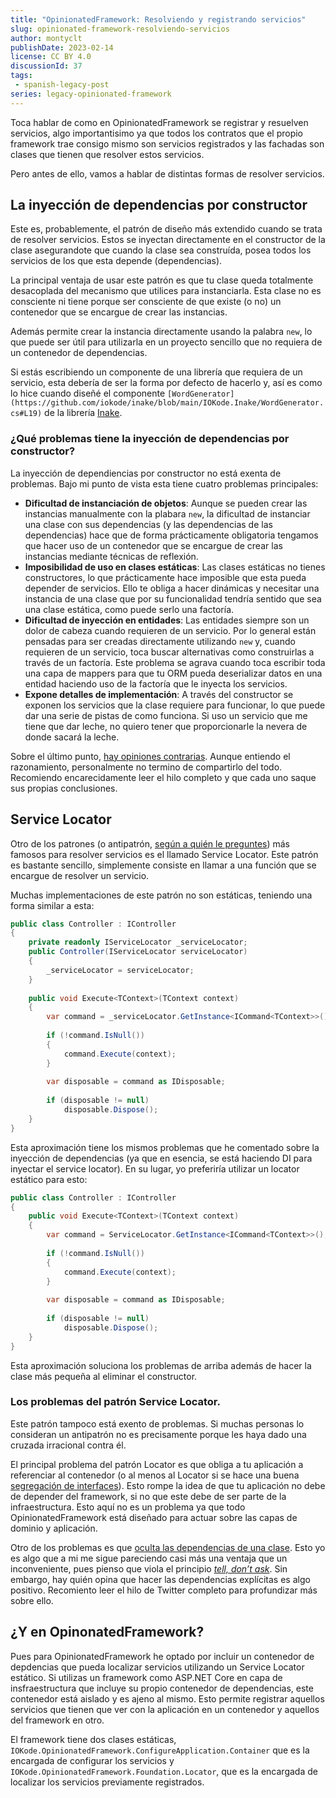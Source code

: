 ```yaml
---
title: "OpinionatedFramework: Resolviendo y registrando servicios"
slug: opinionated-framework-resolviendo-servicios
author: montyclt
publishDate: 2023-02-14
license: CC BY 4.0
discussionId: 37
tags:
 - spanish-legacy-post
series: legacy-opinionated-framework
---
```


Toca hablar de como en OpinionatedFramework se registrar y resuelven servicios,
algo importantisimo ya que todos los contratos que el propio framework trae
consigo mismo son servicios registrados y las fachadas son clases que tienen que
resolver estos servicios.

Pero antes de ello, vamos a hablar de distintas formas de resolver servicios.

## La inyección de dependencias por constructor

Este es, probablemente, el patrón de diseño más extendido cuando se trata de
resolver servicios. Estos se inyectan directamente en el constructor de la clase
asegurandote que cuando la clase sea construída, posea todos los servicios de
los que esta depende (dependencias).

La principal ventaja de usar este patrón es que tu clase queda totalmente
desacoplada del mecanismo que utilices para instanciarla. Esta clase no es
consciente ni tiene porque ser consciente de que existe (o no) un contenedor que
se encargue de crear las instancias.

Además permite crear la instancia directamente usando la palabra `new`, lo que
puede ser útil para utilizarla en un proyecto sencillo que no requiera de un
contenedor de dependencias.

Si estás escribiendo un componente de una librería que requiera de un servicio,
esta debería de ser la forma por defecto de hacerlo y, así es como lo hice
cuando diseñé el componente
`[WordGenerator](https://github.com/iokode/inake/blob/main/IOKode.Inake/WordGenerator.cs#L19)`
de la librería [Inake](https://github.com/iokode/inake).

### ¿Qué problemas tiene la inyección de dependencias por constructor?

La inyección de dependiencias por constructor no está exenta de problemas. Bajo
mi punto de vista esta tiene cuatro problemas principales:

- **Dificultad de instanciación de objetos**: Aunque se pueden crear las
  instancias manualmente con la plabara `new`, la dificultad de instanciar una
  clase con sus dependencias (y las dependencias de las dependencias) hace que
  de forma prácticamente obligatoria tengamos que hacer uso de un contenedor que
  se encargue de crear las instancias mediante técnicas de reflexión.
- **Imposibilidad de uso en clases estáticas**: Las clases estáticas no tienes
  constructores, lo que prácticamente hace imposible que esta pueda depender de
  servicios. Ello te obliga a hacer dinámicas y necesitar una instancia de una
  clase que por su funcionalidad tendría sentido que sea una clase estática,
  como puede serlo una factoría.
- **Dificultad de inyección en entidades**: Las entidades siempre son un dolor
  de cabeza cuando requieren de un servicio. Por lo general están pensadas para
  ser creadas directamente utilizando `new` y, cuando requieren de un servicio,
  toca buscar alternativas como construirlas a través de un factoría. Este
  problema se agrava cuando toca escribir toda una capa de mappers para que tu
  ORM pueda deserializar datos en una entidad haciendo uso de la factoría que le
  inyecta los servicios.
- **Expone detalles de implementación**: A través del constructor se exponen los
  servicios que la clase requiere para funcionar, lo que puede dar una serie de
  pistas de como funciona. Si uso un servicio que me tiene que dar leche, no
  quiero tener que proporcionarle la nevera de donde sacará la leche.

Sobre el último punto, [hay opiniones
contrarias](https://twitter.com/javiercampos/status/1625023444734685184). Aunque
entiendo el razonamiento, personalmente no termino de compartirlo del todo.
Recomiendo encarecidamente leer el hilo completo y que cada uno saque sus
propias conclusiones.

## Service Locator

Otro de los patrones (o antipatrón, [según a quién le
preguntes](https://blog.ploeh.dk/2010/02/03/ServiceLocatorisanAnti-Pattern/))
más famosos para resolver servicios es el llamado Service Locator. Este patrón
es bastante sencillo, simplemente consiste en llamar a una función que se
encargue de resolver un servicio.

Muchas implementaciones de este patrón no son estáticas, teniendo una forma
similar a esta:

```csharp
public class Controller : IController
{
    private readonly IServiceLocator _serviceLocator;
    public Controller(IServiceLocator serviceLocator)
    {
        _serviceLocator = serviceLocator;
    }
 
    public void Execute<TContext>(TContext context)
    {
        var command = _serviceLocator.GetInstance<ICommand<TContext>>();
 
        if (!command.IsNull())
        {
            command.Execute(context);
        }
 
        var disposable = command as IDisposable;
 
        if (disposable != null)
            disposable.Dispose();
    }
}
```

Esta aproximación tiene los mismos problemas que he comentado sobre la inyección
de dependencias (ya que en esencia, se está haciendo DI para inyectar el service
locator). En su lugar, yo preferiría utilizar un locator estático para esto:

```csharp
public class Controller : IController
{ 
    public void Execute<TContext>(TContext context)
    {
        var command = ServiceLocator.GetInstance<ICommand<TContext>>();
 
        if (!command.IsNull())
        {
            command.Execute(context);
        }
 
        var disposable = command as IDisposable;
 
        if (disposable != null)
            disposable.Dispose();
    }
}
```

Esta aproximación soluciona los problemas de arriba además de hacer la clase más
pequeña al eliminar el constructor.

### Los problemas del patrón Service Locator.

Este patrón tampoco está exento de problemas. Si muchas personas lo consideran
un antipatrón no es precisamente porque les haya dado una cruzada irracional
contra él.

El principal problema del patrón Locator es que obliga a tu aplicación a
referenciar al contenedor (o al menos al Locator si se hace una buena
[segregación de
interfaces](https://devexperto.com/principio-de-segregacion-de-interfaces/)).
Esto rompe la idea de que tu aplicación no debe de depender del framework, si no
que este debe de ser parte de la infraestructura. Esto aquí no es un problema ya
que todo OpinionatedFramework está diseñado para actuar sobre las capas de
dominio y aplicación.

Otro de los problemas es que [oculta las dependencias de una
clase](https://twitter.com/montyclt/status/1624974712185974784). Esto yo es algo
que a mi me sigue pareciendo casi más una ventaja que un inconveniente, pues
pienso que viola el principio *[tell, don’t
ask](https://www.danielprimo.io/blog/manual-de-buenas-practicas-tell-don-t-ask)*.
Sin embargo, hay quién opina que hacer las dependencias explícitas es algo
positivo. Recomiento leer el hilo de Twitter completo para profundizar más sobre
ello.

## ¿Y en OpinonatedFramework?

Pues para OpinionatedFramework he optado por incluir un contenedor de depdencias
que pueda localizar servicios utilizando un Service Locator estático. Si
utilizas un framework como ASP.NET Core en capa de insfraestructura que incluye
su propio contenedor de dependencias, este contenedor está aislado y es ajeno al
mismo. Esto permite registrar aquellos servicios que tienen que ver con la
aplicación en un contenedor y aquellos del framework en otro.

El framework tiene dos clases estáticas,
`IOKode.OpinionatedFramework.ConfigureApplication.Container` que es la encargada
de configurar los servicios y `IOKode.OpinionatedFramework.Foundation.Locator`,
que es la encargada de localizar los servicios previamente registrados.
